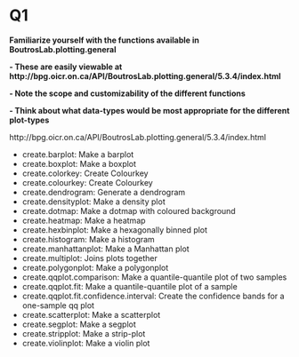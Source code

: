 # Q1
**Familiarize yourself with the functions available in BoutrosLab.plotting.general**

**- These are easily viewable at http://bpg.oicr.on.ca/API/BoutrosLab.plotting.general/5.3.4/index.html**

**- Note the scope and customizability of the different functions**

**- Think about what data-types would be most appropriate for the different plot-types**

http://bpg.oicr.on.ca/API/BoutrosLab.plotting.general/5.3.4/index.html

* create.barplot: Make a barplot
* create.boxplot: Make a boxplot
* create.colorkey: Create Colourkey
* create.colourkey: Create Colourkey
* create.dendrogram: Generate a dendrogram
* create.densityplot: Make a density plot
* create.dotmap: Make a dotmap with coloured background
* create.heatmap: Make a heatmap
* create.hexbinplot: Make a hexagonally binned plot
* create.histogram: Make a histogram
* create.manhattanplot: Make a Manhattan plot
* create.multiplot: Joins plots together
* create.polygonplot: Make a polygonplot
* create.qqplot.comparison: Make a quantile-quantile plot of two samples
* create.qqplot.fit: Make a quantile-quantile plot of a sample
* create.qqplot.fit.confidence.interval: Create the confidence bands for a one-sample qq plot
* create.scatterplot: Make a scatterplot
* create.segplot: Make a segplot
* create.stripplot: Make a strip-plot
* create.violinplot: Make a violin plot
